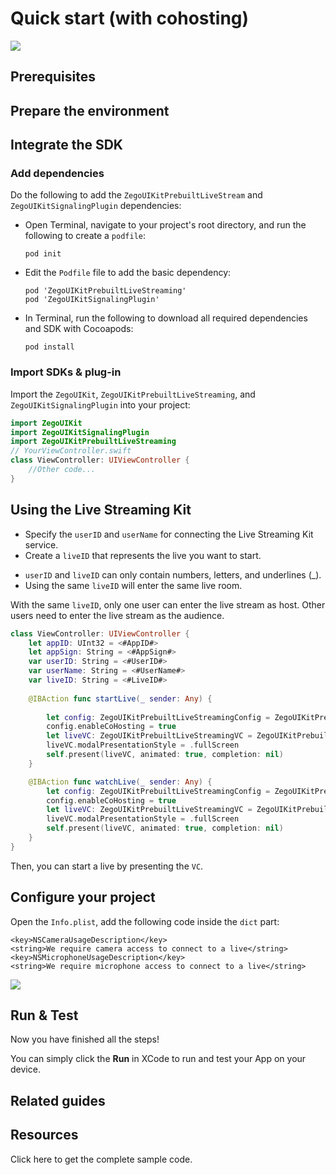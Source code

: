 
# Quick start (with cohosting)

<Frame width="512" height="auto" caption="">
  <img src="http://doc.oa.zego.im/Pics/ZegoUIKit/Flutter/live_with_cohosting2.gif" />
</Frame>

## Prerequisites

<UIKitInvitationPrerequisitesZIMSignaling/>

## Prepare the environment

<Content/>

## Integrate the SDK

### Add dependencies

Do the following to add the `ZegoUIKitPrebuiltLiveStream` and `ZegoUIKitSignalingPlugin` dependencies:

- Open Terminal, navigate to your project's root directory, and run the following to create a `podfile`: 

    ```
    pod init
    ```
- Edit the `Podfile` file to add the basic dependency:

    ```
    pod 'ZegoUIKitPrebuiltLiveStreaming'
    pod 'ZegoUIKitSignalingPlugin'
    ```

- In Terminal, run the following to download all required dependencies and SDK with Cocoapods:

    ```
    pod install
    ```

### Import SDKs & plug-in

Import the `ZegoUIKit`, `ZegoUIKitPrebuiltLiveStreaming`, and `ZegoUIKitSignalingPlugin` into your project:


```swift
import ZegoUIKit
import ZegoUIKitSignalingPlugin
import ZegoUIKitPrebuiltLiveStreaming
// YourViewController.swift
class ViewController: UIViewController {
    //Other code...
}
```

## Using the Live Streaming Kit


- Specify the `userID` and `userName` for connecting the Live Streaming Kit service. 
- Create a `liveID` that represents the live you want to start. 

<Note title="Note">

- `userID` and `liveID` can only contain numbers, letters, and underlines (_). 
- Using the same `liveID` will enter the same live room.
</Note>

<Warning title="Warning">

With the same `liveID`, only one user can enter the live stream as host. Other users need to enter the live stream as the audience.
</Warning>

```swift
class ViewController: UIViewController {
    let appID: UInt32 = <#AppID#>
    let appSign: String = <#AppSign#>
    var userID: String = <#UserID#>
    var userName: String = <#UserName#>
    var liveID: String = <#LiveID#>
    
    @IBAction func startLive(_ sender: Any) {
        
        let config: ZegoUIKitPrebuiltLiveStreamingConfig = ZegoUIKitPrebuiltLiveStreamingConfig.host(enableSignalingPlugin: true)
        config.enableCoHosting = true
        let liveVC: ZegoUIKitPrebuiltLiveStreamingVC = ZegoUIKitPrebuiltLiveStreamingVC(appID, appSign: appSign, userID: userID, userName: userName, liveID: liveID, config: config)
        liveVC.modalPresentationStyle = .fullScreen
        self.present(liveVC, animated: true, completion: nil)
    }

    @IBAction func watchLive(_ sender: Any) {
        let config: ZegoUIKitPrebuiltLiveStreamingConfig = ZegoUIKitPrebuiltLiveStreamingConfig.audience(enableSignalingPlugin: true)
        config.enableCoHosting = true
        let liveVC: ZegoUIKitPrebuiltLiveStreamingVC = ZegoUIKitPrebuiltLiveStreamingVC(appID, appSign: appSign, userID: userID, userName: userName, liveID: liveID, config: config)
        liveVC.modalPresentationStyle = .fullScreen
        self.present(liveVC, animated: true, completion: nil)
    }
}
```

Then, you can start a live by presenting the `VC`.


## Configure your project


Open the `Info.plist`, add the following code inside the `dict` part:

```plist
<key>NSCameraUsageDescription</key>
<string>We require camera access to connect to a live</string>
<key>NSMicrophoneUsageDescription</key>
<string>We require microphone access to connect to a live</string>
```

<Frame width="100%" height="auto" caption="">
  <img src="https://storage.zego.im/sdk-doc/Pics/ZegoUIKit/Flutter/live/permission_ios.png" />
</Frame>



## Run & Test

Now you have finished all the steps!

You can simply click the **Run** in XCode to run and test your App on your device.



## Related guides


<CardGroup cols={2}>
  <Card title="How to upgrade UIKits with a plugin to V2.0.0" href="https://docs.zegocloud.com/faq/UIKit_Plugin2.0_upgrade?product=UIKits_CallKit&platform=ios" target="_blank" />
</CardGroup>

## Resources

<CardGroup cols={2}>
  <Card title="Sample code" target="_blank" href="https://github.com/ZEGOCLOUD/zego_uikit_prebuilt_live_streaming_example_ios">
    Click here to get the complete sample code.
  </Card>
</CardGroup>
